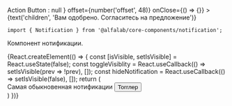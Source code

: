 

<Meta
    title='Компоненты'
    component={Notification}
/>

<!-- Canvas -->

<Story name='Notification'>
    <Notification
        badge={select('badge', ['negative', 'positive', 'attention', undefined], 'positive')}
        title={text('title', 'Поздравляем, полный успех')}
        visible={boolean('visible', true)}
        hasCloser={boolean('hasCloser', true)}
        actionButton={boolean('renderActionButton', false) ? <Button view="ghost" size="s">Action Button</Button> : null }
        offset={number('offset', 48)}
        onClose={() => {}}
    >
        {text('children', 'Вам одобрено. Согласитесь на предложение')}
    </Notification>
</Story>

<!-- Docs -->

<ComponentHeader
    name='Notification'
    version={version}
    package='@alfalab/core-components/notification'
    stage={2}
/>

```tsx
import { Notification } from '@alfalab/core-components/notification';
```

Компонент нотификации.

<Preview>
    {React.createElement(() => {
        const [isVisible, setIsVisible] = React.useState(false);
        const toggleVisiblity = React.useCallback(() => setIsVisible(prev => !prev), []);
        const hideNotification = React.useCallback(() => setIsVisible(false), []);
        return (
            <div>
                <Notification
                    badge='positive'
                    title='Компонент нотификации'
                    visible={isVisible}
                    offset={180}
                    onClickOutside={hideNotification}
                    onClose={hideNotification}
                    onCloseTimeout={hideNotification}
                >
                    Самая обыкновенная нотификации
                </Notification>
                <Button onClick={toggleVisiblity}>Тогглер</Button>
            </div>)
    })}
</Preview>

<Props of={Notification} />

